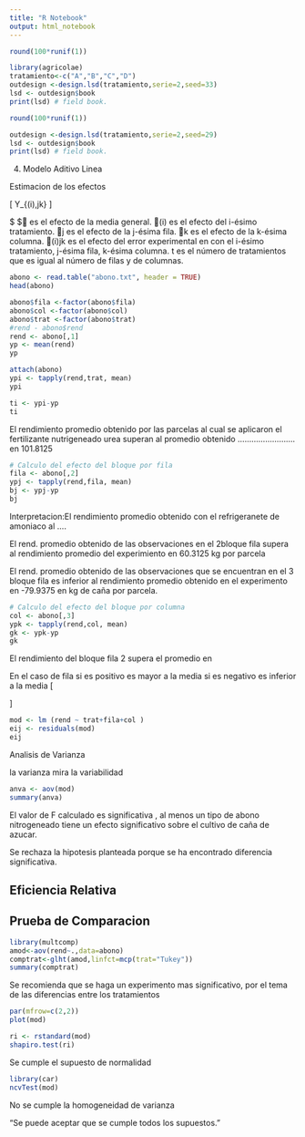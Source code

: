 ```yaml
---
title: "R Notebook"
output: html_notebook
---
```



```r
round(100*runif(1))
```

```r
library(agricolae)
tratamiento<-c("A","B","C","D")
outdesign <-design.lsd(tratamiento,serie=2,seed=33)
lsd <- outdesign$book
print(lsd) # field book.

```
```r
round(100*runif(1))
```

```r
outdesign <-design.lsd(tratamiento,serie=2,seed=29)
lsd <- outdesign$book
print(lsd) # field book.

```

4.	Modelo Aditivo Linea

Estimacion de los efectos


\[  Y_{(i),jk}  \]

$ $ es el efecto de la media general.
(i) es el efecto del i-ésimo tratamiento.
j es el efecto de la j-ésima fila.
k es el efecto de la k-ésima columna.
(i)jk es el efecto del error experimental en con el i-ésimo tratamiento, j-ésima fila, k-ésima columna.
t es el número de tratamientos que es igual al número de filas y de columnas.



```r
abono <- read.table("abono.txt", header = TRUE)
head(abono)

```

```r
abono$fila <-factor(abono$fila)
abono$col <-factor(abono$col) 
abono$trat <-factor(abono$trat) 
#rend - abono$rend
rend <- abono[,1]
yp <- mean(rend)
yp
```
```r
attach(abono)
ypi <- tapply(rend,trat, mean)
ypi

```

```r
ti <- ypi-yp
ti
```
El rendimiento promedio obtenido por las parcelas al cual se aplicaron el fertilizante nutrigeneado urea superan al promedio obtenido ......................... en 101.8125



```r
# Calculo del efecto del bloque por fila
fila <- abono[,2]
ypj <- tapply(rend,fila, mean)
bj <- ypj-yp
bj

```
Interpretacion:El rendimiento promedio obtenido con el refrigeranete de amoniaco al   ....

El rend. promedio obtenido de las observaciones en el 2bloque fila supera al rendimiento promedio del experimiento en 60.3125 kg por parcela

El rend. promedio obtenido de las observaciones que se encuentran en el  3 bloque fila es inferior al rendimiento promedio obtenido en el experimento en -79.9375 en  kg de caña por parcela.


```r
# Calculo del efecto del bloque por columna
col <- abono[,3]
ypk <- tapply(rend,col, mean)
gk <- ypk-yp
gk
```


El rendimiento del bloque fila 2 supera el promedio en 


En el caso de fila
si es positivo es mayor a la media
si es negativo es inferior a la media
\[
\begin{itemize}
\item El rend. promedio obtenido de las observaciones que se encuentran en el  2 bloque columna supera al rendimiento promedio del experimiento en 43.8125  kg de caña por parcela.
\item El rend. promedio obtenido de las observaciones que se encuentran en el  2 bloque columna superan  al rendimiento promedio obtenido en el experimento en 43.8125   kg  por parcela.
\end{itemize}
\]

```r
mod <- lm (rend ~ trat+fila+col )
eij <- residuals(mod)
eij
```

Analisis de Varianza

la varianza mira la variabilidad
```r
anva <- aov(mod)
summary(anva)
```

El valor de F calculado es significativa , al menos un tipo de abono nitrogeneado tiene un efecto significativo sobre el cultivo de caña de azucar.

Se rechaza la hipotesis planteada porque se ha encontrado diferencia significativa.

Eficiencia Relativa
-------------------



Prueba de Comparacion
---------------------


```r
library(multcomp)
amod<-aov(rend~.,data=abono)
comptrat<-glht(amod,linfct=mcp(trat="Tukey"))
summary(comptrat)

```

Se recomienda que se haga un experimento mas significativo, por el tema de las diferencias entre los tratamientos

```r
par(mfrow=c(2,2))
plot(mod)
```




```r
ri <- rstandard(mod)
shapiro.test(ri)
```
Se cumple el supuesto de normalidad

```r
library(car)
ncvTest(mod)
```
No se cumple la homogeneidad de varianza

"Se puede aceptar que se cumple todos los supuestos."






